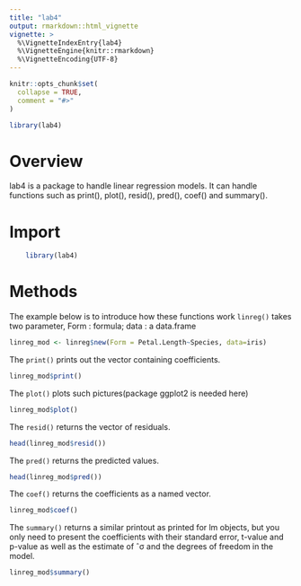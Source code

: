 ```yaml
---
title: "lab4"
output: rmarkdown::html_vignette
vignette: >
  %\VignetteIndexEntry{lab4}
  %\VignetteEngine{knitr::rmarkdown}
  %\VignetteEncoding{UTF-8}
---
```




```r
knitr::opts_chunk$set(
  collapse = TRUE,
  comment = "#>"
)
```

```r
library(lab4)
```


# Overview
lab4 is a package to handle linear regression models. It can handle functions such as print(), plot(), resid(), pred(), coef() and summary().

# Import

```r
    library(lab4)
```

# Methods

The example below is to introduce how these functions work
`linreg()` takes two parameter, Form : formula; data :  a data.frame  

```r
linreg_mod <- linreg$new(Form = Petal.Length~Species, data=iris)
```

The `print()` prints out the vector containing coefficients.

```r
linreg_mod$print()
```

The `plot()`  plots such pictures(package ggplot2 is needed here)

```r
linreg_mod$plot()
```

The `resid()` returns the vector of residuals.

```r
head(linreg_mod$resid())
```

The `pred()` returns the predicted values.

```r
head(linreg_mod$pred())
```

The `coef()` returns the coefficients as a named vector.

```r
linreg_mod$coef()
```

The `summary()`  returns a similar printout as printed for lm objects, but you only need to present
the coefficients with their standard error, t-value and p-value as well as the estimate of ˆσ and the degrees
of freedom in the model.

```r
linreg_mod$summary()
```
